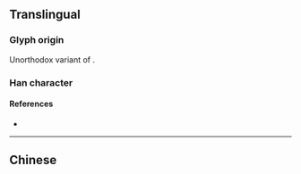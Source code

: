 {{character info/new}}
{{also|單|単}}
==Translingual==
{{Han simplified forms|單|単|单}}
{{stroke order}}

===Glyph origin===
Unorthodox variant of {{l|mul|單}}.

===Han character===
{{Han char|rn=24|rad=十|as=06|sn=8|four=80506|canj=CWJ|ids=⿱丷⿻日十}}

====References====
* {{Han ref|kx=0157.041|dkj=02749|hdz=10246.030|uh=5355|ud=21333}}

----

==Chinese==
{{zh-see|單|sv}}